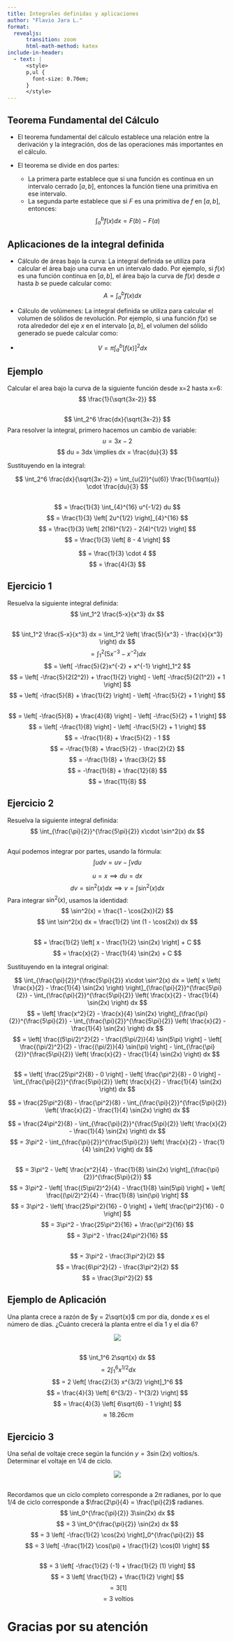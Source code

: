 ```yaml
---
title: Integrales definidas y aplicaciones
author: "Flavio Jara L."
format:
  revealjs:
      transition: zoom
      html-math-method: katex
include-in-header:
  - text: |
      <style>
      p,ul {
        font-size: 0.70em;
      }
      </style>
---
```


## Teorema Fundamental del Cálculo
- El teorema fundamental del cálculo establece una relación entre la derivación y la integración, dos de las operaciones más importantes en el cálculo.

- El teorema se divide en dos partes:
	- La primera parte establece que si una función es continua en un intervalo cerrado $[a, b]$, entonces la función tiene una primitiva en ese intervalo.
	- La segunda parte establece que si $F$ es una primitiva de $f$ en $[a, b]$, entonces:
	$$
	\int_a^b f(x) dx = F(b) - F(a)
	$$


## Aplicaciones de la integral definida

- Cálculo de áreas bajo la curva: La integral definida se utiliza para calcular el área bajo una curva en un intervalo dado. Por ejemplo, si $f(x)$ es una función continua en $[a, b]$, el área bajo la curva de $f(x)$ desde $a$ hasta $b$ se puede calcular como:
	$$
	A = \int_a^b f(x) dx
	$$
- Cálculo de volúmenes: La integral definida se utiliza para calcular el volumen de sólidos de revolución. Por ejemplo, si una función $f(x)$ se rota alrededor del eje $x$ en el intervalo $[a, b]$, el volumen del sólido generado se puede calcular como:

- $$
	V = \pi \int_a^b [f(x)]^2 dx
	$$ 


## Ejemplo
Calcular el area bajo la curva de la siguiente función desde x=2 hasta x=6:
$$ \frac{1}{\sqrt{3x-2}} $$

##

$$ \int_2^6 \frac{dx}{\sqrt{3x-2}} $$
Para resolver la integral, primero hacemos un cambio de variable:
$$ u = 3x - 2 $$
$$ du = 3dx \implies dx = \frac{du}{3} $$

Sustituyendo en la integral:

$$ \int_2^6 \frac{dx}{\sqrt{3x-2}} = \int_{u(2)}^{u(6)} \frac{1}{\sqrt{u}} \cdot \frac{du}{3} $$

##

$$ = \frac{1}{3} \int_{4}^{16} u^{-1/2} du $$
$$ = \frac{1}{3} \left[ 2u^{1/2} \right]_{4}^{16} $$
$$ = \frac{1}{3} \left[ 2(16)^{1/2} - 2(4)^{1/2} \right] $$
$$ = \frac{1}{3} \left[ 8 - 4 \right] $$

$$ = \frac{1}{3} \cdot 4 $$
$$ = \frac{4}{3} $$

## Ejercicio 1

Resuelva la siguiente integral definida:
$$ \int_1^2 \frac{5-x}{x^3} dx $$

##
$$ \int_1^2 \frac{5-x}{x^3} dx = \int_1^2 \left( \frac{5}{x^3} - \frac{x}{x^3} \right) dx $$
$$ = \int_1^2 \left( 5x^{-3} - x^{-2} \right) dx $$
$$ = \left[ -\frac{5}{2}x^{-2} + x^{-1} \right]_1^2 $$
$$ = \left[ -\frac{5}{2(2^2)} + \frac{1}{2} \right] - \left[ -\frac{5}{2(1^2)} + 1 \right] $$
$$ = \left[ -\frac{5}{8} + \frac{1}{2} \right] - \left[ -\frac{5}{2} + 1 \right] $$

##

$$ = \left[ -\frac{5}{8} + \frac{4}{8} \right] - \left[ -\frac{5}{2} + 1 \right] $$
$$ = \left[ -\frac{1}{8} \right] - \left[ -\frac{5}{2} + 1 \right] $$
$$ = -\frac{1}{8} + \frac{5}{2} - 1 $$
$$ = -\frac{1}{8} + \frac{5}{2} - \frac{2}{2} $$
$$ = -\frac{1}{8} + \frac{3}{2} $$
$$ = -\frac{1}{8} + \frac{12}{8} $$
$$ = \frac{11}{8} $$

## Ejercicio 2
Resuelva la siguiente integral definida:
$$ \int_{\frac{\pi}{2}}^{\frac{5\pi}{2}} x\cdot \sin^2(x) dx $$

##
Aquí podemos integrar por partes, usando la fórmula:
$$ \int u dv = uv - \int v du $$

$$ u = x \implies du = dx $$
$$ dv = \sin^2(x) dx \implies v = \int \sin^2(x) dx $$
Para integrar $\sin^2(x)$, usamos la identidad:
$$ \sin^2(x) = \frac{1 - \cos(2x)}{2} $$
$$ \int \sin^2(x) dx = \frac{1}{2} \int (1 - \cos(2x)) dx $$

##

$$ = \frac{1}{2} \left[ x - \frac{1}{2} \sin(2x) \right] + C $$
$$ = \frac{x}{2} - \frac{1}{4} \sin(2x) + C $$

Sustituyendo en la integral original:

$$ \int_{\frac{\pi}{2}}^{\frac{5\pi}{2}} x\cdot \sin^2(x) dx = \left[ x \left( \frac{x}{2} - \frac{1}{4} \sin(2x) \right) \right]_{\frac{\pi}{2}}^{\frac{5\pi}{2}} - \int_{\frac{\pi}{2}}^{\frac{5\pi}{2}} \left( \frac{x}{2} - \frac{1}{4} \sin(2x) \right) dx $$
$$ = \left[ \frac{x^2}{2} - \frac{x}{4} \sin(2x) \right]_{\frac{\pi}{2}}^{\frac{5\pi}{2}} - \int_{\frac{\pi}{2}}^{\frac{5\pi}{2}} \left( \frac{x}{2} - \frac{1}{4} \sin(2x) \right) dx $$
$$ = \left[ \frac{(5\pi/2)^2}{2} - \frac{(5\pi/2)}{4} \sin(5\pi) \right] - \left[ \frac{(\pi/2)^2}{2} - \frac{(\pi/2)}{4} \sin(\pi) \right] - \int_{\frac{\pi}{2}}^{\frac{5\pi}{2}} \left( \frac{x}{2} - \frac{1}{4} \sin(2x) \right) dx $$

##

$$ = \left[ \frac{25\pi^2}{8} - 0 \right] - \left[ \frac{\pi^2}{8} - 0 \right] - \int_{\frac{\pi}{2}}^{\frac{5\pi}{2}} \left( \frac{x}{2} - \frac{1}{4} \sin(2x) \right) dx $$


$$ = \frac{25\pi^2}{8} - \frac{\pi^2}{8} - \int_{\frac{\pi}{2}}^{\frac{5\pi}{2}} \left( \frac{x}{2} - \frac{1}{4} \sin(2x) \right) dx $$

$$ = \frac{24\pi^2}{8} - \int_{\frac{\pi}{2}}^{\frac{5\pi}{2}} \left( \frac{x}{2} - \frac{1}{4} \sin(2x) \right) dx $$
$$ = 3\pi^2 - \int_{\frac{\pi}{2}}^{\frac{5\pi}{2}} \left( \frac{x}{2} - \frac{1}{4} \sin(2x) \right) dx $$

##

$$ = 3\pi^2 - \left[ \frac{x^2}{4} - \frac{1}{8} \sin(2x) \right]_{\frac{\pi}{2}}^{\frac{5\pi}{2}} $$
$$ = 3\pi^2 - \left[ \frac{(5\pi/2)^2}{4} - \frac{1}{8} \sin(5\pi) \right] + \left[ \frac{(\pi/2)^2}{4} - \frac{1}{8} \sin(\pi) \right] $$
$$ = 3\pi^2 - \left[ \frac{25\pi^2}{16} - 0 \right] + \left[ \frac{\pi^2}{16} - 0 \right] $$
$$ = 3\pi^2 - \frac{25\pi^2}{16} + \frac{\pi^2}{16} $$
$$ = 3\pi^2 - \frac{24\pi^2}{16} $$

##
$$ = 3\pi^2 - \frac{3\pi^2}{2} $$
$$ = \frac{6\pi^2}{2} - \frac{3\pi^2}{2} $$
$$ = \frac{3\pi^2}{2} $$


## Ejemplo de Aplicación
Una planta crece a razón de $y = 2\sqrt{x}$ cm por día, donde $x$ es el número de días. ¿Cuánto crecerá la planta entre el día 1 y el día 6?

::: {style="text-align:center; width:40%; margin-left: auto; margin-right: auto;"}
![](./1.webp)
:::

##
$$ \int_1^6 2\sqrt{x} dx $$
$$ = 2 \int_1^6 x^{1/2} dx $$
$$ = 2 \left[ \frac{2}{3} x^{3/2} \right]_1^6 $$
$$ = \frac{4}{3} \left[ 6^{3/2} - 1^{3/2} \right] $$
$$ = \frac{4}{3} \left[ 6\sqrt{6} - 1 \right] $$
$$ \approx 18.26 cm $$


## Ejercicio 3
Una señal de voltaje crece según la función $y = 3\sin(2x)$ voltios/s. Determinar el voltaje en 1/4 de ciclo.


::: {style="text-align:center; width:70%; margin-left: auto; margin-right: auto;"}
![](./2.png)
:::

##
Recordamos que un ciclo completo corresponde a $2\pi$ radianes, por lo que $1/4$ de ciclo corresponde a $\frac{2\pi}{4} = \frac{\pi}{2}$ radianes.
$$ \int_0^{\frac{\pi}{2}} 3\sin(2x) dx $$
$$ = 3 \int_0^{\frac{\pi}{2}} \sin(2x) dx $$
$$ = 3 \left[ -\frac{1}{2} \cos(2x) \right]_0^{\frac{\pi}{2}} $$
$$ = 3 \left[ -\frac{1}{2} \cos(\pi) + \frac{1}{2} \cos(0) \right] $$

##

$$ = 3 \left[ -\frac{1}{2} (-1) + \frac{1}{2} (1) \right] $$
$$ = 3 \left[ \frac{1}{2} + \frac{1}{2} \right] $$
$$ = 3 \left[ 1 \right] $$
$$ = 3 \text{ voltios} $$

# Gracias por su atención
